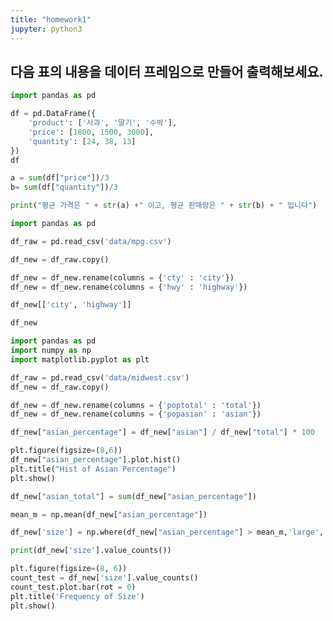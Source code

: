 ```yaml
---
title: "homework1"
jupyter: python3
---
```


## 다음 표의 내용을 데이터 프레임으로 만들어 출력해보세요.

```python
import pandas as pd

df = pd.DataFrame({
    'product': ['사과', '딸기', '수박'],
    'price': [1800, 1500, 3000],
    'quantity': [24, 38, 13]
})
df

a = sum(df["price"])/3
b= sum(df["quantity"])/3

print("평균 가격은 " + str(a) +" 이고, 평균 판매량은 " + str(b) + " 입니다")
```
```python
import pandas as pd

df_raw = pd.read_csv('data/mpg.csv')

df_new = df_raw.copy()

df_new = df_new.rename(columns = {'cty' : 'city'})
df_new = df_new.rename(columns = {'hwy' : 'highway'})

df_new[['city', 'highway']]

df_new
```

```python
import pandas as pd
import numpy as np
import matplotlib.pyplot as plt

df_raw = pd.read_csv('data/midwest.csv')
df_new = df_raw.copy()

df_new = df_new.rename(columns = {'poptotal' : 'total'})
df_new = df_new.rename(columns = {'popasian' : 'asian'})

df_new["asian_percentage"] = df_new["asian"] / df_new["total"] * 100

plt.figure(figsize=(8,6))
df_new["asian_percentage"].plot.hist()
plt.title("Hist of Asian Percentage")
plt.show()

df_new["asian_total"] = sum(df_new["asian_percentage"])

mean_m = np.mean(df_new["asian_percentage"])

df_new['size'] = np.where(df_new["asian_percentage"] > mean_m,'large', 'small')          

print(df_new['size'].value_counts())

plt.figure(figsize=(8, 6))
count_test = df_new['size'].value_counts()
count_test.plot.bar(rot = 0)
plt.title('Frequency of Size')
plt.show()
```

